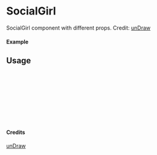 
<Meta of={SocialGirl} title="unDraw/SocialGirl" />

# SocialGirl

SocialGirl component with different props.
Credit: [unDraw](https://undraw.co/illustrations)

#### Example

<Canvas of={SocialGirl.Primary} />

## Usage

```ts
import { SocialGirl } from "yadl-ui";

const Example = () => {
  return (
      <SocialGirl />
  );
};

export default Example;
```

#### Credits
[unDraw](https://undraw.co/illustrations)
